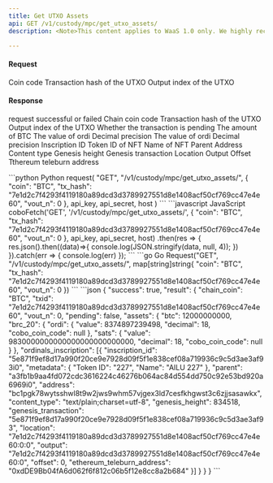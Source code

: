 ```yaml
---
title: Get UTXO Assets
api: GET /v1/custody/mpc/get_utxo_assets/ 
description: <Note>This content applies to WaaS 1.0 only. We highly recommend that you upgrade to [WaaS 2.0](https://www.cobo.com/developers/v2/guides/overview/introduction).</Note> This endpoint returns a JSON response containing the asset information within the given UTXO. These assets include BRC-20, BRC-420, and NFTs, among others.

---
```

#### Request
<ParamField query="coin" type="String" required>Coin code</ParamField>
<ParamField query="tx_hash" type="String" required>Transaction hash of the UTXO</ParamField>
<ParamField query="vout_n" type="Int" required>Output index of the UTXO</ParamField>

#### Response
<ResponseField name="success" type="bool">request successful or failed</ResponseField>
<ResponseField name="result" type="object">
  <Expandable title="object">
    <ResponseField name="chain_coin" type="String" >Chain coin code</ResponseField>
    <ResponseField name="txid" type="String" >Transaction hash of the UTXO</ResponseField>
    <ResponseField name="vout_n" type="Int" >Output index of the UTXO</ResponseField>
    <ResponseField name="pending" type="Bool" >Whether the transaction is pending</ResponseField>
    <ResponseField name="assets" type="object">
      <Expandable title="object">
        <ResponseField name="btc" type="Int" >The amount of BTC</ResponseField>
        <ResponseField name="brc-20" type="object">
          <Expandable title="object">
            <ResponseField name="ordi" type="object">
              <Expandable title="object">
                <ResponseField name="value" type="Int" >The value of ordi</ResponseField>
                <ResponseField name="decimal" type="Int" >Decimal precision</ResponseField>
              </Expandable>
            </ResponseField>
            <ResponseField name="sats" type="object">
              <Expandable title="object">
                <ResponseField name="value" type="Int" >The value of ordi</ResponseField>
                <ResponseField name="decimal" type="Int" >Decimal precision</ResponseField>
              </Expandable>
            </ResponseField>
          </Expandable>
        </ResponseField>
        <ResponseField name="ordinals-inscription" type="object[]">
          <Expandable title="object">
            <ResponseField name="inscription_id" type="String" >Inscription ID</ResponseField>
            <ResponseField name="metadata" type="object">
              <Expandable title="object">
                <ResponseField name="Token ID" type="String" >Token ID of NFT</ResponseField>
                <ResponseField name="Name" type="String" >Name of NFT</ResponseField>
              </Expandable>
            </ResponseField>
            <ResponseField name="parent" type="String" >Parent</ResponseField>
            <ResponseField name="address" type="String" >Address</ResponseField>
            <ResponseField name="content_type" type="String" >Content type</ResponseField>
            <ResponseField name="genesis_height" type="String" >Genesis height</ResponseField>
            <ResponseField name="genesis_transaction" type="String" >Genesis transaction</ResponseField>
            <ResponseField name="location" type="String" >Location</ResponseField>
            <ResponseField name="output" type="String" >Output</ResponseField>
            <ResponseField name="offset" type="String" >Offset</ResponseField>
            <ResponseField name="ethereum_teleburn_address" type="String" >Tthereum teleburn address</ResponseField>
          </Expandable>
        </ResponseField>
      </Expandable>
    </ResponseField>
  </Expandable>
</ResponseField>


<RequestExample>
```python Python
request(
    "GET",
    "/v1/custody/mpc/get_utxo_assets/",
    {
        "coin": "BTC",
        "tx_hash": "7e1d2c7f4293f4119180a89dcd3d3789927551d8e1408acf50cf769cc47e4e60",
        "vout_n": 0
    },
    api_key, api_secret, host
)
```
```javascript JavaScript
coboFetch('GET', '/v1/custody/mpc/get_utxo_assets/', {
    "coin": "BTC",
    "tx_hash": "7e1d2c7f4293f4119180a89dcd3d3789927551d8e1408acf50cf769cc47e4e60",
    "vout_n": 0
}, api_key, api_secret, host)
    .then(res => {
        res.json().then((data)=>{
            console.log(JSON.stringify(data, null, 4));
        })
    }).catch(err => {
        console.log(err)
    });
```
```go Go
Request("GET", "/v1/custody/mpc/get_utxo_assets/", map[string]string{
    "coin": "BTC",
    "tx_hash": "7e1d2c7f4293f4119180a89dcd3d3789927551d8e1408acf50cf769cc47e4e60",
    "vout_n": 0
})
```
</RequestExample>

<ResponseExample>
```json
{
  "success": true,
  "result": {
    "chain_coin": "BTC",
    "txid": "7e1d2c7f4293f4119180a89dcd3d3789927551d8e1408acf50cf769cc47e4e60",
    "vout_n": 0,
    "pending": false,
    "assets": {
      "btc": 12000000000,
      "brc_20": {
        "ordi": {
          "value": 8374897239498,
          "decimal": 18,
          "cobo_coin_code": null
        },
        "sats": {
          "value": 9830000000000000000000000000,
          "decimal": 18,
          "cobo_coin_code": null
        }
      },
      "ordinals_inscription": [{
        "inscription_id": "5e871f9ef8d17a990f20ce9e7928d09f5f1e838cef08a719936c9c5d3ae3af93i0",
        "metadata": {
          "Token ID": "227",
          "Name": "AILU 227"
        },
        "parent": "a3fb1b9aa4fd072cdc3616224c46276b064ac84d554dd750c92e53bd920a6969i0",
        "address": "bc1pgk78wytsshwl8t9w2jws9whm57vjgex3ld7cesfkhgwst3c6zjjsasawkx",
        "content_type": "text/plain;charset=utf-8",
        "genesis_height": 834518,
        "genesis_transaction": "5e871f9ef8d17a990f20ce9e7928d09f5f1e838cef08a719936c9c5d3ae3af93",
        "location": "7e1d2c7f4293f4119180a89dcd3d3789927551d8e1408acf50cf769cc47e4e60:0:0",
        "output": "7e1d2c7f4293f4119180a89dcd3d3789927551d8e1408acf50cf769cc47e4e60:0",
        "offset": 0,
        "ethereum_teleburn_address": "0xdDE9Bb04fA6d062f6f812c06b5f12e8cc8a2b684"
      }]
    }
  }
}
```
</ResponseExample>
